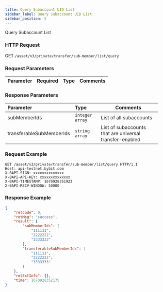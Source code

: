 ```yaml
---
title: Query Subaccount UID List
sidebar_label: Query Subaccount UID List
sidebar_position: 5
---
```



Query Subaccount List

### HTTP Request
GET `/asset/v3/private/transfer/sub-member/list/query`

### Request Parameters
| Parameter | Required | Type | Comments|
|:----- |:-------|:-----|------ |

### Response Parameters
| Parameter | Type | Comments|
|:----- |:-----|----- |
|subMemberIds |`integer array` |List of all subaccounts|
|transferableSubMemberIds|`string array`	|List of subaccounts that are universal transfer-enabled|

### Request Example

```http
GET /asset/v3/private/transfer/sub-member/list/query HTTP/1.1
Host: api-testnet.bybit.com
X-BAPI-SIGN: xxxxxxxxxxxxxx
X-BAPI-API-KEY: xxxxxxxxxxxxxx
X-BAPI-TIMESTAMP: 1670928351923
X-BAPI-RECV-WINDOW: 50000
```

### Response Example

```json
{
    "retCode": 0,
    "retMsg": "success",
    "result": {
        "subMemberIds": [
            "111111",
            "2222222",
            "3333333"
        ],
        "transferableSubMemberIds": [
            "111111",
            "2222222",
            "3333333"
        ]
    },
    "retExtInfo": {},
    "time": 1670928352175
}
```
